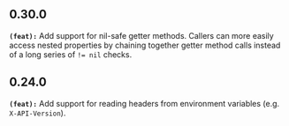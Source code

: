 ## 0.30.0
**`(feat):`** Add support for nil-safe getter methods. Callers can more easily access nested properties by chaining together getter method calls instead of a long series of `!= nil` checks.

## 0.24.0
**`(feat):`** Add support for reading headers from environment variables (e.g. `X-API-Version`).

